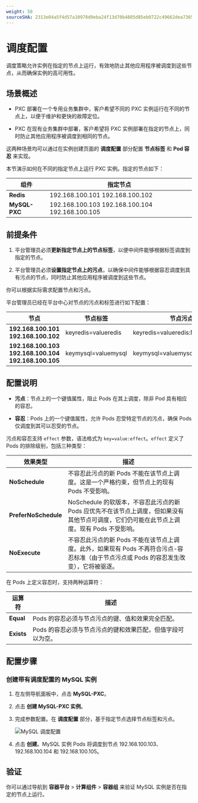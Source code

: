 ```yaml
---
weight: 50
sourceSHA: 2313e04a5f4d57a10978d9eba24f13d70b4885d85eb0722c49662dea7365566e
---
```


# 调度配置

调度策略允许实例在指定的节点上运行，有效地防止其他应用程序被调度到这些节点，从而确保实例的高可用性。

## 场景概述

- PXC 部署在一个专用业务集群中，客户希望不同的 PXC 实例运行在不同的节点上，以便于维护和更快的故障定位。

- PXC 在现有业务集群中部署，客户希望将 PXC 实例部署在指定的节点上，同时防止其他应用程序被调度到相同的节点。

这两种场景均可以通过在实例创建页面的 **调度配置** 部分配置 **节点标签** 和 **Pod 容忍** 来实现。

本节演示如何在不同的指定节点上运行 PXC 实例。指定的节点如下：

| 组件         | 指定节点                                       |
| ------------ | ----------------------------------------------- |
| **Redis**    | 192.168.100.101 192.168.100.102                |
| **MySQL-PXC**| 192.168.100.103 192.168.100.104 192.168.100.105 |

## 前提条件

1. 平台管理员必须**更新指定节点上的节点标签**，以便中间件能够根据标签调度到指定的节点。

2. 平台管理员必须**设置指定节点上的污点**，以确保中间件能够根据容忍调度到具有污点的节点，同时防止其他应用程序被调度到这些节点。

你可以根据实际需求配置节点和污点。

平台管理员已经在平台中心对节点的污点和标签进行如下配置：

| 节点                                               | 节点标签              | 节点污点                         |
| -------------------------------------------------- | --------------------- | -------------------------------- |
| **192.168.100.101 192.168.100.102**                | keyredis=valueredis   | keyredis=valueredis:NoSchedule   |
| **192.168.100.103 192.168.100.104 192.168.100.105**| keymysql=valuemysql   | keymysql=valuemysql:NoSchedule   |

## 配置说明

- **污点**：节点上的一个键值属性，阻止 Pods 在其上调度，除非 Pod 具有相应的容忍。

- **容忍**：Pods 上的一个键值属性，允许 Pods 忍受特定节点的污点，确保 Pods 仅调度到其可以忍受的节点。

污点和容忍支持 `effect` 参数，语法格式为 `key=value:effect`。`effect` 定义了 Pods 的排除级别，包括三种类型：

| 效果类型            | 描述                                                                                                                                                                                                                                |
| --------------------| ------------------------------------------------------------------------------------------------------------------------------------------------------------------------------------------------------------------------------------ |
| **NoSchedule**       | 不容忍此污点的新 Pods 不能在该节点上调度。这是一个严格约束，但节点上的现有 Pods 不受影响。                                                                                                                                           |
| **PreferNoSchedule** | NoSchedule 的软版本，不容忍此污点的新 Pods 应优先不在该节点上调度，但如果没有其他节点可调度，它们仍可能在此节点上调度。现有 Pods 不受影响。                                                                                           |
| **NoExecute**        | 不容忍此污点的新 Pods 不能在该节点上调度。此外，如果现有 Pods 不再符合污点-容忍标准（由于节点污点或 Pods 的容忍发生改变），它将被驱逐。                                                                                        |

在 Pods 上定义容忍时，支持两种运算符：

| 运算符   | 描述                                                                                           |
| -------- | ------------------------------------------------------------------------------------------------- |
| **Equal**  | Pods 的容忍必须与节点污点的键、值和效果完全匹配。                                                    |
| **Exists** | Pods 的容忍必须与节点污点的键和效果匹配，但值字段可以为空。                                           |

## 配置步骤

### 创建带有调度配置的 MySQL 实例

1. 在左侧导航面板中，点击 **MySQL-PXC**。

2. 点击 **创建 MySQL-PXC 实例**。

3. 完成参数配置。在 **调度配置** 部分，基于指定节点选择节点标签和污点。

   ![MySQL 调度配置](../assets/44schedule.png)

4. 点击 **创建**。MySQL 实例 Pods 将调度到节点 192.168.100.103、192.168.100.104 和 192.168.100.105。

## 验证

你可以通过导航到 **容器平台** > **计算组件** > **容器组** 来验证 MySQL 实例是否在指定的节点上运行。
